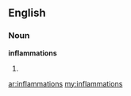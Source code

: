 ==English==

===Noun===
'''inflammations'''

# {{plural of|[[inflammation]]}}

[[ar:inflammations]]
[[my:inflammations]]